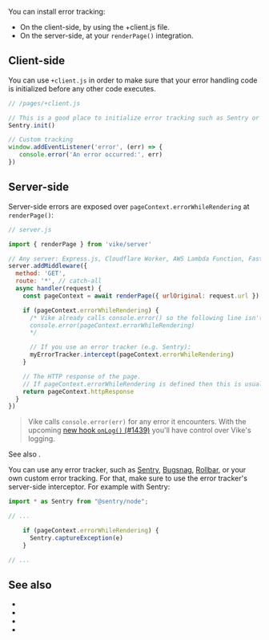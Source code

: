 
You can install error tracking:
 - On the client-side, by using the <Link href="/client">+client.js</Link> file.
 - On the server-side, at your <Link href="/renderPage">`renderPage()`</Link> integration.


## Client-side

You can use <Link href="/client">`+client.js`</Link> in order to make sure that your error handling code is initialized before any other code executes.

```js
// /pages/+client.js

// This is a good place to initialize error tracking such as Sentry or Bugsnag.
Sentry.init()

// Custom tracking
window.addEventListener('error', (err) => {
   console.error('An error occurred:', err)
})
```


## Server-side

Server-side errors are exposed over `pageContext.errorWhileRendering` at <Link href="/renderPage">`renderPage()`</Link>:

```js
// server.js

import { renderPage } from 'vike/server'

// Any server: Express.js, Cloudflare Worker, AWS Lambda Function, Fastify, Hono, Nitro, ...
server.addMiddleware({
  method: 'GET',
  route: '*', // catch-all
  async handler(request) {
    const pageContext = await renderPage({ urlOriginal: request.url })

    if (pageContext.errorWhileRendering) {
      /* Vike already calls console.error() so the following line isn't needed.
      console.error(pageContext.errorWhileRendering)
      */

      // If you use an error tracker (e.g. Sentry):
      myErrorTracker.intercept(pageContext.errorWhileRendering)
    }

    // The HTTP response of the page.
    // If pageContext.errorWhileRendering is defined then this is usually the error page.
    return pageContext.httpResponse
  }
})
```

> Vike calls `console.error(err)` for any error it encounters. With the upcoming [new hook `onLog()` (#1439)](https://github.com/vikejs/vike/issues/1438) you'll have control over Vike's logging.

See also <Link href="/error-page" />.

You can use any error tracker, such as [Sentry](https://sentry.io/), [Bugsnag](https://www.bugsnag.com/), [Rollbar](https://rollbar.com/), or your own custom error tracking. For that, make sure to use the error tracker's server-side interceptor. For example with Sentry:

```js
import * as Sentry from "@sentry/node";

// ...

    if (pageContext.errorWhileRendering) {
      Sentry.captureException(e)
    }

// ...
```


## See also

 - <Link href="/renderPage" />
 - <Link href="/error-page" />
 - <Link href="/client" />
 - <Link href="/pageContext" />
